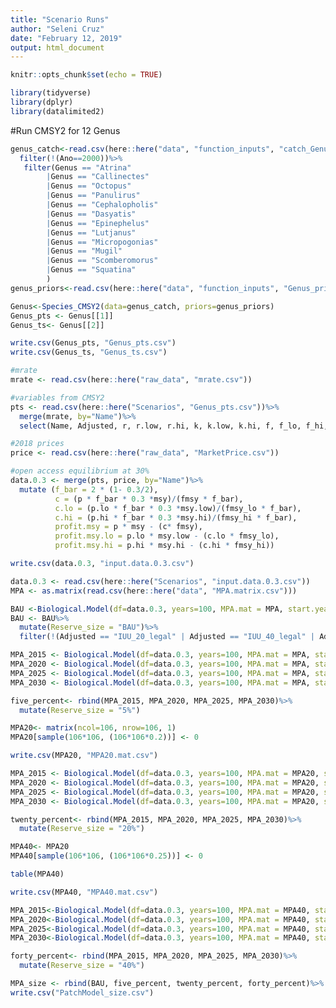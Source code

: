 ```yaml
---
title: "Scenario Runs"
author: "Seleni Cruz"
date: "February 12, 2019"
output: html_document
---
```


```r
knitr::opts_chunk$set(echo = TRUE)
```

```r
library(tidyverse)
library(dplyr)
library(datalimited2)
```

#Run CMSY2 for 12 Genus 
```r
genus_catch<-read.csv(here::here("data", "function_inputs", "catch_Genus.csv"))%>%
  filter(!(Ano==2000))%>%
   filter(Genus == "Atrina"
        |Genus == "Callinectes"
        |Genus == "Octopus"
        |Genus == "Panulirus"
        |Genus == "Cephalopholis"
        |Genus == "Dasyatis"
        |Genus == "Epinephelus"
        |Genus == "Lutjanus"
        |Genus == "Micropogonias"
        |Genus == "Mugil"
        |Genus == "Scomberomorus"
        |Genus == "Squatina"
        )
genus_priors<-read.csv(here::here("data", "function_inputs", "Genus_priors.csv"))

Genus<-Species_CMSY2(data=genus_catch, priors=genus_priors)
Genus_pts <- Genus[[1]]
Genus_ts<- Genus[[2]]

write.csv(Genus_pts, "Genus_pts.csv")
write.csv(Genus_ts, "Genus_ts.csv")
```




```r
#mrate 
mrate <- read.csv(here::here("raw_data", "mrate.csv"))

#variables from CMSY2
pts <- read.csv(here::here("Scenarios", "Genus_pts.csv"))%>%
  merge(mrate, by="Name")%>%
  select(Name, Adjusted, r, r.low, r.hi, k, k.low, k.hi, f, f_lo, f_hi, b, b_lo, b_hi, m.rate, msy, msy.low, msy.hi, bmsy, bmsy.low, bmsy.hi, fmsy, fmsy_lo, fmsy_hi)

#2018 prices
price <- read.csv(here::here("raw_data", "MarketPrice.csv"))

#open access equilibrium at 30%
data.0.3 <- merge(pts, price, by="Name")%>%
  mutate (f_bar = 2 * (1- 0.3/2),
          c = (p * f_bar * 0.3 *msy)/(fmsy * f_bar), 
          c.lo = (p.lo * f_bar * 0.3 *msy.low)/(fmsy_lo * f_bar), 
          c.hi = (p.hi * f_bar * 0.3 *msy.hi)/(fmsy_hi * f_bar), 
          profit.msy = p * msy - (c* fmsy), 
          profit.msy.lo = p.lo * msy.low - (c.lo * fmsy_lo),
          profit.msy.hi = p.hi * msy.hi - (c.hi * fmsy_hi))

write.csv(data.0.3, "input.data.0.3.csv")
```

```r
data.0.3 <- read.csv(here::here("Scenarios", "input.data.0.3.csv"))
MPA <- as.matrix(read.csv(here::here("data", "MPA.matrix.csv")))

BAU <-Biological.Model(df=data.0.3, years=100, MPA.mat = MPA, start.year=0)
BAU <- BAU%>%
  mutate(Reserve_size = "BAU")%>%
  filter(!(Adjusted == "IUU_20_legal" | Adjusted == "IUU_40_legal" | Adjusted == "IUU_60_legal"))

MPA_2015 <- Biological.Model(df=data.0.3, years=100, MPA.mat = MPA, start.year=2015)
MPA_2020 <- Biological.Model(df=data.0.3, years=100, MPA.mat = MPA, start.year=2020)
MPA_2025 <- Biological.Model(df=data.0.3, years=100, MPA.mat = MPA, start.year=2025)
MPA_2030 <- Biological.Model(df=data.0.3, years=100, MPA.mat = MPA, start.year=2030)

five_percent<- rbind(MPA_2015, MPA_2020, MPA_2025, MPA_2030)%>%
  mutate(Reserve_size = "5%")

```

```r
MPA20<- matrix(ncol=106, nrow=106, 1)
MPA20[sample(106*106, (106*106*0.2))] <- 0

write.csv(MPA20, "MPA20.mat.csv")

MPA_2015 <- Biological.Model(df=data.0.3, years=100, MPA.mat = MPA20, start.year=2015)
MPA_2020 <- Biological.Model(df=data.0.3, years=100, MPA.mat = MPA20, start.year=2020)
MPA_2025 <- Biological.Model(df=data.0.3, years=100, MPA.mat = MPA20, start.year=2025)
MPA_2030 <- Biological.Model(df=data.0.3, years=100, MPA.mat = MPA20, start.year=2030)

twenty_percent<- rbind(MPA_2015, MPA_2020, MPA_2025, MPA_2030)%>%
  mutate(Reserve_size = "20%")
```

```r
MPA40<- MPA20
MPA40[sample(106*106, (106*106*0.25))] <- 0

table(MPA40)

write.csv(MPA40, "MPA40.mat.csv")

MPA_2015<-Biological.Model(df=data.0.3, years=100, MPA.mat = MPA40, start.year=2015)
MPA_2020<-Biological.Model(df=data.0.3, years=100, MPA.mat = MPA40, start.year=2020) 
MPA_2025<-Biological.Model(df=data.0.3, years=100, MPA.mat = MPA40, start.year=2025)
MPA_2030<-Biological.Model(df=data.0.3, years=100, MPA.mat = MPA40, start.year=2030)

forty_percent<- rbind(MPA_2015, MPA_2020, MPA_2025, MPA_2030)%>%
  mutate(Reserve_size = "40%")
```

```r
MPA_size <- rbind(BAU, five_percent, twenty_percent, forty_percent)%>%
write.csv("PatchModel_size.csv")
```

